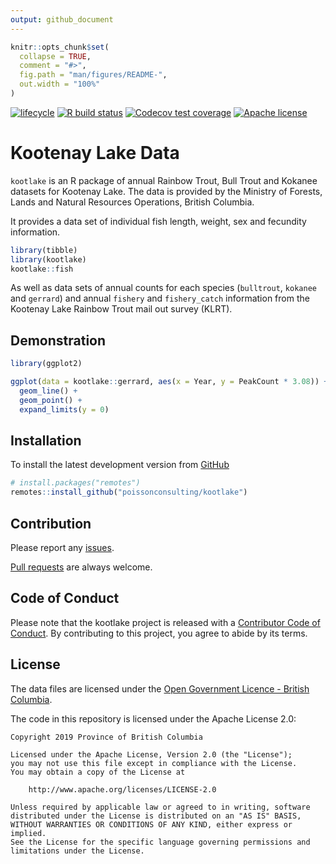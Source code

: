 ```yaml
---
output: github_document
---
```


<!-- README.md is generated from README.Rmd. Please edit that file -->

```r
knitr::opts_chunk$set(
  collapse = TRUE,
  comment = "#>",
  fig.path = "man/figures/README-",
  out.width = "100%"
)
```

<!-- badges: start -->
[![lifecycle](https://img.shields.io/badge/lifecycle-maturing-blue.svg)](https://www.tidyverse.org/lifecycle/#maturing)
[![R build status](https://github.com/poissonconsulting/kootlake/workflows/R-CMD-check/badge.svg)](https://github.com/poissonconsulting/kootlake/actions)
[![Codecov test coverage](https://codecov.io/gh/poissonconsulting/kootlake/branch/master/graph/badge.svg)](https://codecov.io/gh/poissonconsulting/kootlake?branch=master)
[![Apache license](https://img.shields.io/badge/License-Apache%202.0-blue.svg)](https://opensource.org/licenses/Apache-2.0)
<!-- badges: end -->

# Kootenay Lake Data

`kootlake` is an R package of annual Rainbow Trout, Bull Trout and Kokanee datasets for Kootenay Lake.
The data is provided by the Ministry of Forests, Lands and Natural Resources Operations, British Columbia.

It provides a data set of individual fish length, weight, sex and fecundity information.
```r
library(tibble)
library(kootlake)
kootlake::fish
```

As well as data sets of annual counts for each species (`bulltrout`, `kokanee` and `gerrard`) and annual `fishery` and `fishery_catch` information from the Kootenay Lake Rainbow Trout mail out survey (KLRT).

## Demonstration

```r
library(ggplot2)

ggplot(data = kootlake::gerrard, aes(x = Year, y = PeakCount * 3.08)) + 
  geom_line() + 
  geom_point() + 
  expand_limits(y = 0)
```

## Installation

To install the latest development version from [GitHub](https://github.com/poissonconsulting/kootlake)
```r
# install.packages("remotes")
remotes::install_github("poissonconsulting/kootlake")
```

## Contribution

Please report any [issues](https://github.com/poissonconsulting/kootlake/issues).

[Pull requests](https://github.com/poissonconsulting/kootlake/pulls) are always welcome.

## Code of Conduct

Please note that the kootlake project is released with a [Contributor Code of Conduct](https://contributor-covenant.org/version/2/0/CODE_OF_CONDUCT.html). By contributing to this project, you agree to abide by its terms.

## License

The data files are licensed under the [Open Government Licence - British Columbia](https://raw.githubusercontent.com/poissonconsulting/fishbc/master/data-raw/cdc/LICENSE.OGL-BCv2.0).

The code in this repository is licensed under the Apache License 2.0:

    Copyright 2019 Province of British Columbia

    Licensed under the Apache License, Version 2.0 (the "License");
    you may not use this file except in compliance with the License.
    You may obtain a copy of the License at

        http://www.apache.org/licenses/LICENSE-2.0

    Unless required by applicable law or agreed to in writing, software
    distributed under the License is distributed on an "AS IS" BASIS,
    WITHOUT WARRANTIES OR CONDITIONS OF ANY KIND, either express or implied.
    See the License for the specific language governing permissions and
    limitations under the License.
